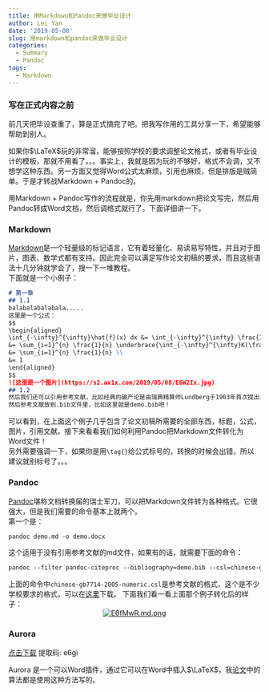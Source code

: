 ```yaml
---
title: 用Markdown和Pandoc来做毕业设计
author: Lei Yan
date: '2019-05-08'
slug: 用markdown和pandoc来做毕业设计
categories:
  - Summary
  - Pandoc
tags:
  - Markdown
---
```


### 写在正式内容之前
前几天把毕设查重了，算是正式搞完了吧。把我写作用的工具分享一下，希望能够帮助到别人。   

如果你$\LaTeX$玩的非常溜，能够按照学校的要求调整论文格式，或者有毕业设计的模板，那就不用看了。。。事实上，我就是因为玩的不够好，格式不会调，又不想学这种东西。另一方面又觉得Word公式太麻烦，引用也麻烦，但是排版是贼简单。于是才转战Markdown + Pandoc的。     

用Markdown + Pandoc写作的流程就是，你先用markdown把论文写完，然后用Pandoc转成Word文档，然后调格式就行了。下面详细讲一下。    

### Markdown
[Markdown](https://blog.huihut.com/2017/01/25/MarkdownTutorial/)是一个轻量级的标记语言，它有着轻量化、易读易写特性，并且对于图片，图表、数学式都有支持。因此完全可以满足写作论文初稿的要求，而且这些语法十几分钟就学会了，搜一下一堆教程。   
下面就是一个小例子：
```markdown
# 第一章
## 1.1
balabalabalabala.....
这里是一个公式：
$$ 
\begin{aligned}
\int_{-\infty}^{\infty}\hat{f}(x) dx &= \int_{-\infty}^{\infty} \frac{1}{nh} \sum_{i=1}^{n} K(\frac{x - X_i}{h})dx \\
&= \sum_{i=1}^{n} \frac{1}{n} \underbrace{\int_{-\infty}^{\infty}K(\frac{x - X_i}{h})d\frac{x}{h}}_\text{等于 1} \\
&= \sum_{i=1}^{n} \frac{1}{n} \\
&= 1
\end{aligned}
$$
![这里是一个图片](https://s2.ax1x.com/2019/05/08/E6W2Ix.jpg)
## 1.2
然后我们还可以引用参考文献，比如经典的破产论是由瑞典精算师Lundberg于1903年首次提出[@lundberg1903]。   
然后参考文献放到.bib文件里，比如这里就是demo.bib吧！

```
可以看到，在上面这个例子几乎包含了论文初稿所需要的全部东西，标题，公式，图片，引用文献。接下来看看我们如何利用Pandoc把Markdown文件转化为Word文件！   
另外需要强调一下，如果你是用`\tag{}`给公式标号的，转换的时候会出错，所以建议就别标号了。。。

### Pandoc
[Pandoc](https://pandoc.org/)堪称文档转换届的瑞士军刀，可以把Markdown文件转为各种格式。它很强大，但是我们需要的命令基本上就两个。    
第一个是：   
```markdown
pandoc demo.md -o demo.docx
```
这个适用于没有引用参考文献的md文件，如果有的话，就需要下面的命令：
```markdown
pandoc --filter pandoc-citeproc --bibliography=demo.bib --csl=chinese-gb7714-2005-numeric.csl demo.md -o demo.docx
```
上面的命令中`chinese-gb7714-2005-numeric.csl`是参考文献的格式，这个是不少学校要求的格式，可以在[这里](https://github.com/citation-style-language/styles/blob/master/chinese-gb7714-2005-numeric.csl)下载。
下面我们看一看上面那个例子转化后的样子：
<center>
[![E6fMwR.md.png](https://s2.ax1x.com/2019/05/08/E6fMwR.md.png)](https://imgchr.com/i/E6fMwR)
</center>

### Aurora
[点击下载](https://pan.baidu.com/s/128sI2j8eH_aslUrXJ9jMOg) 提取码: e6gi    

Aurora 是一个可以Word插件，通过它可以在Word中插入$\LaTeX$，我[论文](https://github.com/louieyan/thesis)中的算法都是使用这种方法写的。











